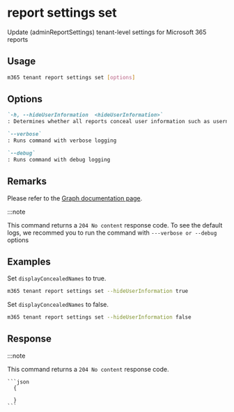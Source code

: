 
# report settings set

Update (adminReportSettings) tenant-level settings for Microsoft 365 reports

## Usage

```sh
m365 tenant report settings set [options]
```

## Options

```md definition-list
`-h, --hideUserInformation  <hideUserInformation>`
: Determines whether all reports conceal user information such as usernames, groups, and sites.  

`--verbose`
: Runs command with verbose logging

`--debug`
: Runs command with debug logging

```

<Global />

## Remarks

Please refer to the [Graph documentation page](https://learn.microsoft.com/en-in/graph/api/adminreportsettings-update?view=graph-rest-1.0&tabs=http).

:::note

This command returns a `204 No content` response code. To see the default logs, we recommed you to run the command with `---verbose or --debug` options

## Examples

Set `displayConcealedNames` to true. 

```sh
m365 tenant report settings set --hideUserInformation true
```

Set `displayConcealedNames` to false. 

```sh
m365 tenant report settings set --hideUserInformation false
```


## Response

:::note

This command returns a `204 No content` response code.

<Tabs>
  <TabItem value="JSON">

    ```json
      {
        
      }
    ```
  </TabItem>
<Tabs>